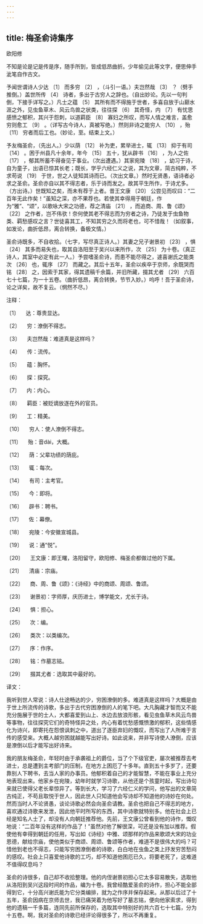 ```yaml
---
---
---
```

title: 梅圣俞诗集序
---




欧阳修





不知是论是记是传是序，随手所到，皆成低昂曲折。少年偷见此等文字，便思伸手泚笔自作古文。





予闻世谓诗人少达 〔1〕 而多穷 〔2〕 ，（斗引一语。）夫岂然哉 〔3〕 ？（劈手推倒。）盖世所传 〔4〕 诗者，多出于古穷人之辞也。（自出妙论。先以一句判倒，下接手详写之。）凡士之蕴 〔5〕 其所有而不得施于世者，多喜自放于山巅水涯之外，见虫鱼草木、风云鸟兽之状类，往往探 〔6〕 其奇怪，内 〔7〕 有忧思感愤之郁积，其兴于怨刺，以道羁臣 〔8〕 寡妇之所叹，而写人情之难言，盖愈穷则愈工 〔9〕 。（详写古今诗人，真被写绝。）然则非诗之能穷人 〔10〕 ，殆 〔11〕 穷者而后工也。（妙论，至。结束上文。）

予友梅圣俞，（先出人。）少以荫 〔12〕 补为吏，累举进士，辄 〔13〕 抑于有司 〔14〕 。困于州县凡十余年，年今 〔15〕 五十，犹从辟书 〔16〕 ，为人之佐 〔17〕 ，郁其所蓄不得奋见于事业。（次出遭遇。）其家宛陵 〔18〕 ，幼习于诗，自为童子，出语已惊其长老；既长，学乎六经仁义之说，其为文章，简古纯粹，不求苟说 〔19〕 于世，世之人徒知其诗而已。（次出文章。）然时无贤愚，语诗者必求之圣俞。圣俞亦自以其不得志者，乐于诗而发之。故其平生所作，于诗尤多。（方出诗。）世既知之矣，而未有荐于上者。昔王文康 〔20〕 公尝见而叹曰：“二百年无此作矣！”虽知之深，亦不果荐也。若使其幸得用于朝廷，作为“雅”、“颂”，以歌咏大宋之功德，荐之清庙 〔21〕 ，而追商、周、鲁《颂》 〔22〕 之作者，岂不伟欤！奈何使其老不得志而为穷者之诗，乃徒发于虫鱼物类、羁愁感叹之言？世徒喜其工，不知其穷之久而将老也，可不惜哉！（如叙事，如发论，曲折低昂，离合转换，备极文情。）

圣俞诗既多，不自收拾。（七字，写尽真正诗人。）其妻之兄子谢景初 〔23〕 ，惧 〔24〕 其多而易失也，取其自洛阳至于吴兴以来所作，次 〔25〕 为十卷。（真正诗人，其室中必定有此一人。）予尝嗜圣俞诗，而患不能尽得之，遽喜谢氏之能类次 〔26〕 也，辄序 〔27〕 而藏之。其后十五年，圣俞以疾卒于京师，余既哭而铭 〔28〕 之，因索于其家，得其遗稿千余篇，并旧所藏，掇其尤者 〔29〕 六百七十七篇，为一十五卷。（曲折低昂，离合转换，节节入妙。）呜呼！吾于圣俞诗，论之详矣，故不复云。（惘然不尽。）

注释：

〔1〕 　达：尊贵显达。

〔2〕 　穷：潦倒不得志。

〔3〕 　夫岂然哉：难道真是这样吗？

〔4〕 　传：流传。

〔5〕 　蕴：胸怀。

〔6〕 　探：探究。

〔7〕 　内：内心。

〔8〕 　羁臣：被贬谪放逐在外的官员。

〔9〕 　工：精美。

〔10〕 　穷人：使人潦倒不得志。

〔11〕 　殆：音dài，大概。

〔12〕 　荫：父辈功绩的荫庇。

〔13〕 　辄：每次。

〔14〕 　有司：主考官。

〔15〕 　今：即将。

〔16〕 　辟书：聘书。

〔17〕 　佐：幕僚。

〔18〕 　宛陵：今安徽宣城县。

〔19〕 　说：通“悦”。

〔20〕 　王文康：即王曙，洛阳留守，欧阳修、梅圣俞都做过他的下属。

〔21〕 　清庙：宗庙。

〔22〕 　商、周、鲁《颂》：《诗经》中的商颂、周颂、鲁颂。

〔23〕 　谢景初：字师厚，庆历进士，博学能文，尤长于诗。

〔24〕 　惧：担心。

〔25〕 　次：编。

〔26〕 　类次：以类编次。

〔27〕 　序：作序。

〔28〕 　铭：作墓志铭。

〔29〕 　掇其尤者：选取其中最好的。

译文：

我听到世人常说：诗人仕途畅达的少，穷困潦倒的多。难道真是这样吗？大概是由于世上所流传的诗歌，多出于古代穷困潦倒的人的笔下吧。大凡胸藏才智而又不能充分施展于世的士人，大都喜爱到山上、水边去放浪形骸，看见虫鱼草木风云鸟兽等事物，往往探究它们的奇特怪异之处，内心有着忧愁感慨愤激的郁积，这些情感化为诗兴，即寄托在怨恨讽刺之中，道出了逐臣弃妇的慨叹，而写出了人所难于言传的感受来。大概人越穷困就越能写出好诗。如此说来，并非写诗使人潦倒，应该是潦倒以后才能写出好诗来。

我的朋友梅圣俞，年轻时由于承袭祖上的爵位，当了个下级官吏，屡次被推荐去考进士，总是遭到主考部门的压制，在地方上困厄了十多年。直到五十多岁了，还要靠别人下聘书，去当人家的办事员。他郁积着自己的才能智慧，不能在事业上充分地表现出来。他家乡在宛陵，幼年时就学习诗歌，从他还是个孩童时起，写出诗句来就已使得父老长辈惊异了。等到长大，学习了六经仁义的学问，他写出的文章简古纯正，不苟且取悦于世人，因此世人只知道他会写诗却不知道他的诗妙在何处。然而当时人不论贤愚，谈论诗歌必然会向圣俞请教。圣俞也把自己不得志的地方，喜欢通过诗歌来发泄，因此他平时所写的东西，其中诗歌就特别多。他在社会上已经是知名人士了，却没有人向朝廷推荐他。先前，王文康公曾看到他的诗作，慨叹地说：“二百年没有这样的作品了！”虽然对他了解很深，可还是没有加以推荐。假使他有幸得到朝廷的任用，写出如《诗经》中雅、颂那样的作品来歌颂大宋的功业恩德，献给宗庙，使他类似于商颂、周颂、鲁颂等作者，难道不是很伟大的吗？可惜他到老也不得志，只能写穷困潦倒者的诗歌，白白地在虫鱼之类上抒发穷苦愁闷的感叹。社会上只喜爱他诗歌的工巧，却不知道他困厄已久，将要老死了，这难道不值得叹息吗？

圣俞的诗很多，自己却不收拾整理。他的内侄谢景初担心它太多容易散失，选取他从洛阳到吴兴这段时间的作品，编为十卷。我曾经酷爱圣俞的诗作，担心不能全部得到它，十分高兴谢氏能为它分类编排，就为之作序并保存起来。从那以后过了十五年，圣俞因病在京师去世，我已痛哭着为他写好了墓志铭，便向他家索求，得到他的遗稿一千多篇，连同先前所保存的，选取其中特别好的共六百七十七篇，分为十五卷。啊，我对圣俞的诗歌已经评论得很多了，所以不再重复。